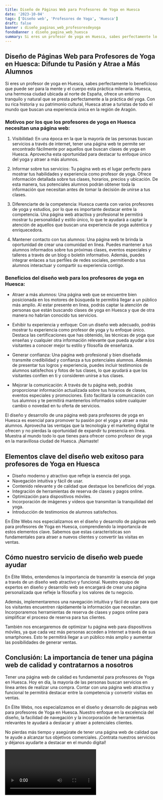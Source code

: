 ```yaml
---
title: Diseño de Páginas Web para Profesores de Yoga en Huesca
date: '2023-10-04'
tags: ['Diseño web', 'Profesores de Yoga', 'Huesca']
draft: false
banner : diseño_paginas_web_profesoresdeyoga
fondoBanner : diseño_pagina_web_huesca
summary: Si eres un profesor de yoga en Huesca, sabes perfectamente lo beneficioso que puede ser para la mente y el cuerpo esta práctica milenaria. Huesca, una hermosa ciudad ubicada al norte de España, ofrece un entorno tranquilo y natural que se presta perfectamente a la práctica del yoga. Con su rica historia y su patrimonio cultural, Huesca atrae a turistas de todo el mundo que buscan una experiencia única en la región de Aragón.
---
```


## Diseño de Páginas Web para Profesores de Yoga en Huesca: Difunde tu Pasión y Atrae a Más Alumnos

Si eres un profesor de yoga en Huesca, sabes perfectamente lo beneficioso que puede ser para la mente y el cuerpo esta práctica milenaria. Huesca, una hermosa ciudad ubicada al norte de España, ofrece un entorno tranquilo y natural que se presta perfectamente a la práctica del yoga. Con su rica historia y su patrimonio cultural, Huesca atrae a turistas de todo el mundo que buscan una experiencia única en la región de Aragón.

### Motivos por los que los profesores de yoga en Huesca necesitan una página web:

1. Visibilidad: En una época en la que la mayoría de las personas buscan servicios a través de internet, tener una página web te permite ser encontrado fácilmente por aquellos que buscan clases de yoga en Huesca. Aprovecha esta oportunidad para destacar tu enfoque único del yoga y atraer a más alumnos.

2. Informar sobre tus servicios: Tu página web es el lugar perfecto para mostrar tus habilidades y experiencia como profesor de yoga. Ofrece información detallada sobre tus clases, horarios, precios y ubicación. De esta manera, tus potenciales alumnos podrán obtener toda la información que necesitan antes de tomar la decisión de unirse a tus clases.

3. Diferenciarte de la competencia: Huesca cuenta con varios profesores de yoga y estudios, por lo que es importante destacar entre la competencia. Una página web atractiva y profesional te permitirá mostrar tu personalidad y estilo único, lo que te ayudará a captar la atención de aquellos que buscan una experiencia de yoga auténtica y enriquecedora.

4. Mantener contacto con tus alumnos: Una página web te brinda la oportunidad de crear una comunidad en línea. Puedes mantener a tus alumnos informados sobre tus próximas clases, eventos especiales y talleres a través de un blog o boletín informativo. Además, puedes integrar enlaces a tus perfiles de redes sociales, permitiendo a tus alumnos interactuar y compartir su experiencia contigo.

### Beneficios del diseño web para los profesores de yoga en Huesca:

- Atraer a más alumnos: Una página web que se encuentre bien posicionada en los motores de búsqueda te permitirá llegar a un público más amplio. Al estar presente en línea, podrás captar la atención de personas que están buscando clases de yoga en Huesca y que de otra manera no habrían conocido tus servicios.

- Exhibir tu experiencia y enfoque: Con un diseño web adecuado, podrás mostrar tu experiencia como profesor de yoga y tu enfoque único. Destaca las certificaciones que has obtenido, las técnicas de yoga que enseñas y cualquier otra información relevante que pueda ayudar a los visitantes a conocer mejor tu estilo y filosofía de enseñanza.

- Generar confianza: Una página web profesional y bien diseñada transmite credibilidad y confianza a tus potenciales alumnos. Además de presentar tus logros y experiencia, puedes incluir testimonios de alumnos satisfechos y fotos de tus clases, lo que ayudará a que los visitantes confíen en ti y consideren unirse a tus clases.

- Mejorar la comunicación: A través de tu página web, podrás proporcionar información actualizada sobre tus horarios de clases, eventos especiales y promociones. Esto facilitará la comunicación con tus alumnos y te permitirá mantenerlos informados sobre cualquier cambio o novedad en tu oferta de servicios.

El diseño y desarrollo de una página web para profesores de yoga en Huesca es esencial para promover tu pasión por el yoga y atraer a más alumnos. Aprovecha las ventajas que la tecnología y el marketing digital te ofrecen y no pierdas la oportunidad de expandir tu presencia en línea. Muestra al mundo todo lo que tienes para ofrecer como profesor de yoga en la maravillosa ciudad de Huesca. ¡Namaste!

<GifSeo />

<Cta />

## Elementos clave del diseño web exitoso para profesores de Yoga en Huesca

- Diseño moderno y atractivo que refleje la esencia del yoga.
- Navegación intuitiva y fácil de usar.
- Contenido relevante y de calidad que destaque los beneficios del yoga.
- Integración de herramientas de reserva de clases y pagos online.
- Optimización para dispositivos móviles.
- Incorporación de imágenes y vídeos que transmitan la tranquilidad del yoga.
- Introducción de testimonios de alumnos satisfechos.

En Élite Webs nos especializamos en el diseño y desarrollo de páginas web para profesores de Yoga en Huesca, comprendiendo la importancia de estos elementos clave. Sabemos que estas características son fundamentales para atraer a nuevos clientes y convertir las visitas en ventas.

## Cómo nuestro servicio de diseño web puede ayudar

En Élite Webs, entendemos la importancia de transmitir la esencia del yoga a través de un diseño web atractivo y funcional. Nuestro equipo de expertos en diseño y desarrollo web se encargará de crear una página personalizada que refleje la filosofía y los valores de tu negocio.

Además, implementaremos una navegación intuitiva y fácil de usar para que los visitantes encuentren rápidamente la información que necesitan. Incorporaremos herramientas de reserva de clases y pagos online para simplificar el proceso de reserva para tus clientes.

También nos encargaremos de optimizar tu página web para dispositivos móviles, ya que cada vez más personas acceden a Internet a través de sus smartphones. Esto te permitirá llegar a un público más amplio y aumentar las posibilidades de generar ventas.

## Conclusión: La importancia de tener una página web de calidad y contratarnos a nosotros

Tener una página web de calidad es fundamental para profesores de Yoga en Huesca. Hoy en día, la mayoría de las personas buscan servicios en línea antes de realizar una compra. Contar con una página web atractiva y funcional te permitirá destacar entre la competencia y convertir visitas en ventas.

En Élite Webs, nos especializamos en el diseño y desarrollo de páginas web para profesores de Yoga en Huesca. Nuestro enfoque en la excelencia del diseño, la facilidad de navegación y la incorporación de herramientas relevantes te ayudará a destacar y atraer a potenciales clientes.

No pierdas más tiempo y asegúrate de tener una página web de calidad que te ayude a alcanzar tus objetivos comerciales. ¡Contrata nuestros servicios y déjanos ayudarte a destacar en el mundo digital!

<Video />

<CtaBot job='Profesores de Yoga' city='Huesca'/>

<Gmaps query='Huesca+españa+maps' />